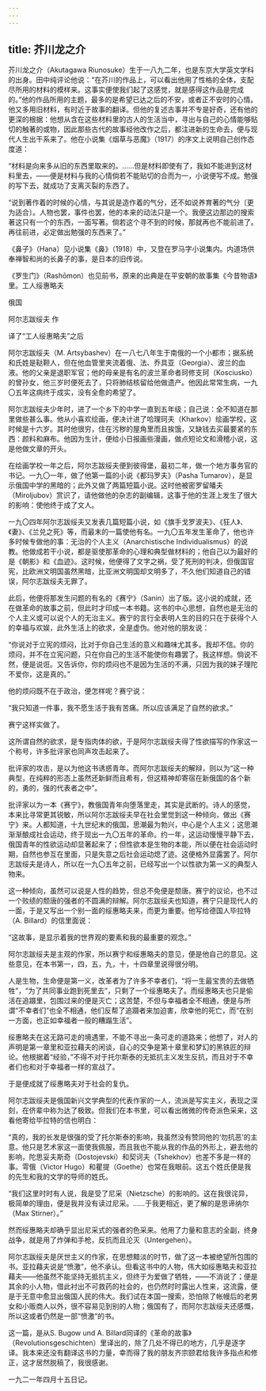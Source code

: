 ```yaml
---
---
---
```

title: 芥川龙之介
---



芥川龙之介（Akutagawa Riunosuke）生于一八九二年，也是东京大学英文学科的出身。田中纯评论他说：“在芥川的作品上，可以看出他用了性格的全体，支配尽所用的材料的模样来。这事实便使我们起了这感觉，就是感得这作品是完成的。”他的作品所用的主题，最多的是希望已达之后的不安，或者正不安时的心情。他又多用旧材料，有时近于故事的翻译。但他的复述古事并不专是好奇，还有他的更深的根据：他想从含在这些材料里的古人的生活当中，寻出与自己的心情能够贴切的触著的或物，因此那些古代的故事经他改作之后，都注进新的生命去，便与现代人生出干系来了。他在小说集《烟草与恶魔》（1917）的序文上说明自己创作态度道：

“材料是向来多从旧的东西里取来的。……但是材料即使有了，我如不能进到这材料里去，——便是材料与我的心情倘若不能贴切的合而为一，小说便写不成。勉强的写下去，就成功了支离灭裂的东西了。

“说到著作着的时候的心情，与其说是造作着的气分，还不如说养育著的气分〔更为适合〕。人物也罢，事件也罢，他的本来的动法只是一个。我便这边那边的搜索著这只有一个的东西，一面写著。倘若这个寻不到的时候，那就再也不能前进了。再往前进，必定做出勉强的东西来了。”

《鼻子》（Hana）见小说集《鼻》（1918）中，又登在罗马字小说集内。内道场供奉禅智和尚的长鼻子的事，是日本的旧传说。

《罗生门》（Rashōmon）也见前书，原来的出典是在平安朝的故事集《今昔物语》里。工人绥惠略夫

俄国

阿尔志跋绥夫 作

译了“工人绥惠略夫”之后

阿尔志跋绥夫（M. Artsybashev）在一八七八年生于南俄的一个小都市；据系统和氏姓是鞑靼人，但在他血管里夹流着俄、法、乔具亚（Georgia）、波兰的血液。他的父亲是退职军官；他的母亲是有名的波兰革命者珂修支珂（Kosciusko）的曾孙女，他三岁时便死去了，只将肺结核留给他做遗产。他因此常常生病，一九〇五年这病终于成实，没有全愈的希望了。

阿尔志跋绥夫少年时，进了一个乡下的中学一直到五年级；自己说：全不知道在那里做些甚么事。他从小喜欢绘画，便决计进了哈理珂夫（Kharkov）绘画学校，这时候是十六岁。其时他很穷，住在污秽的屋角里而且挨饿，又缺钱去买最要紧的东西：颜料和麻布。他因为生计，便给小日报画些漫画，做点短论文和滑稽小说，这是他做文章的开头。

在绘画学校一年之后，阿尔志跋绥夫便到彼得堡，最初二年，做一个地方事务官的书记。一九〇一年，做了他第一篇的小说《都玛罗夫》（Pasha Tumarov），是显示俄国中学的黑暗的；此外又做了两篇短篇小说。这时他被密罗留皤夫（Miroljubov）赏识了，请他做他的杂志的副编辑，这事于他的生涯上发生了很大的影响：使他终于成了文人。

一九〇四年阿尔志跋绥夫又发表几篇短篇小说，如《旗手戈罗波夫》、《狂人》、《妻》、《兰兑之死》等，而最末的一篇使他有名。一九〇五年发生革命了，他也许多时候专做他的事：无治的个人主义（Anarchistische Individualismus）的说教。他做成若干小说，都是驱使那革命的心理和典型做材料的；他自己以为最好的是《朝影》和《血迹》。这时候，他便得了文字之祸，受了死刑的判决，但俄国官宪，比欧洲文明国虽然黑暗，比亚洲文明国却文明多了，不久他们知道自己的错误，阿尔志跋绥夫无罪了。

此后，他便将那发生问题的有名的《赛宁》（Sanin）出了版。这小说的成就，还在做革命的故事之前，但此时才印成一本书籍。这书的中心思想，自然也是无治的个人主义或可以说个人的无治主义。赛宁的言行全表明人生的目的只在于获得个人的幸福与欢娱，此外生活上的欲求，全是虚伪。他对他的朋友说：

“你说对于立宪的烦闷，比对于你自己生活的意义和趣味尤其多。我却不信。你的烦闷，并不在立宪问题，只在你自己的生活不能使你有趣罢了。我这样想。倘说不然，便是说诳。又告诉你，你的烦闷也不是因为生活的不满，只因为我的妹子理陀不爱你，这是真的。”

他的烦闷既不在于政治，便怎样呢？赛宁说：

“我只知道一件事，我不愿生活于我有苦痛。所以应该满足了自然的欲求。”

赛宁这样实做了。

这所谓自然的欲求，是专指肉体的欲，于是阿尔志跋绥夫得了性欲描写的作家这一个称号，许多批评家也同声攻击起来了。

批评家的攻击，是以为他这书诱惑青年。而阿尔志跋绥夫的解辩，则以为“这一种典型，在纯粹的形态上虽然还新鲜而且希有，但这精神却寄宿在新俄国的各个新的，勇的，强的代表者之中”。

批评家以为一本《赛宁》，教俄国青年向堕落里走，其实是武断的。诗人的感觉，本来比寻常更其锐敏，所以阿尔志跋绥夫早在社会里觉到这一种倾向，做出《赛宁》来。人都知道，十九世纪末的俄国，思潮最为勃兴，中心是个人主义；这思潮渐渐酿成社会运动，终于现出一九〇五年的革命。约一年，这运动慢慢平静下去，俄国青年的性欲运动却显著起来了；但性欲本是生物的本能，所以便在社会运动时期，自然也参互在里面，只是失意之后社会运动熄了迹。这便格外显露罢了。阿尔志跋绥夫是诗人，所以在一九〇五年之前，已经写出一个以性欲为第一义的典型人物来。

这一种倾向，虽然可以说是人性的趋势，但总不免便是颓唐。赛宁的议论，也不过一个败绩的颓唐的强者的不圆满的辩解。阿尔志跋绥夫也知道，赛宁只是现代人的一面，于是又写出一个别一面的绥惠略夫来，而更为重要。他写给德国人毕拉特（A. Billard）的信里面说：

“这故事，是显示着我的世界观的要素和我的最重要的观念。”

阿尔志跋绥夫是主观的作家，所以赛宁和绥惠略夫的意见，便是他自己的意见。这些意见，在本书第一，四，五，九，十，十四章里说得很分明。

人是生物，生命便是第一义，改革者为了许多不幸者们，“将一生最宝贵的去做牺牲”，“为了共同事业跑到死里去”，只剩了一个绥惠略夫了。而绥惠略夫也只是偷活在追蹑里，包围过来的便是灭亡；这苦楚，不但与幸福者全不相通，便是与所谓“不幸者们”也全不相通，他们反帮了追蹑者来加迫害，欣幸他的死亡，而“在别一方面，也正如幸福者一般的糟蹋生活”。

绥惠略夫在这无路可走的境遇里，不能不寻出一条可走的道路来；他想了，对人的声明是第一章里和亚拉藉夫的闲谈，自心的交争是第十章里和梦幻的黑铁匠的辩论。他根据着“经验，”不得不对于托尔斯泰的无抵抗主义发生反抗，而且对于不幸者们也和对于幸福者一样的宣战了。

于是便成就了绥惠略夫对于社会的复仇。

阿尔志跋绥夫是俄国新兴文学典型的代表作家的一人，流派是写实主义，表现之深刻，在侪辈中称为达了极致。但我们在本书里，可以看出微微的传奇派色采来，这看他寄给毕拉特的信也明白：

“真的，我的长发是很强的受了托尔斯泰的影响，我虽然没有赞同他的‘勿抗恶’的主意。他只是艺术家这一面使我佩服，而且我也不能从我的作品的外形上，避去他的影响，陀思妥夫斯奇（Dostojevski）和契诃夫（Tshekhov）也差不多是一样的事。雩俄（Victor Hugo）和瞿提（Goethe）也常在我眼前。这五个姓氏便是我的先生和我的文学的导师的姓氏。

“我们这里时时有人说，我是受了尼采（Nietzsche）的影响的。这在我很诧异，极简单的理由，便是我并没有读过尼采。……于我更相近，更了解的是思谛纳尔（Max Stirner）。”

然而绥惠略夫却确乎显出尼采式的强者的色采来。他用了力量和意志的全副，终身战争，就是用了炸弹和手枪，反抗而且沦灭（Untergehen）。

阿尔志跋绥夫是厌世主义的作家，在思想黯淡的时节，做了这一本被绝望所包围的书。亚拉藉夫说是“愤激”，他不承认。但看这书中的人物，伟大如绥惠略夫和亚拉藉夫——他虽然不能坚持无抵抗主义，但终于为爱做了牺牲，——不消说了；便是其余的小人物，借此衬出不可救药的社会的，也仍然时时露出人性来，这流露，便是于无意中愈显出俄国人民的伟大。我们试在本国一搜索，恐怕除了帐幔后的老男女和小贩商人以外，很不容易见到别的人物；俄国有了，而阿尔志跋绥夫还感慨，所以这或者仍然是一部“愤激”的书。

这一篇，是从S. Bugow und A. Billard同译的《革命的故事》（Revolutionsgeschichten）里译出的，除了几处不得已的地方，几乎是逐字译。我本来还没有翻译这书的力量，幸而得了我的朋友齐宗颐君给我许多指点和修正，这才居然脱稿了，我很感谢。

一九二一年四月十五日记。